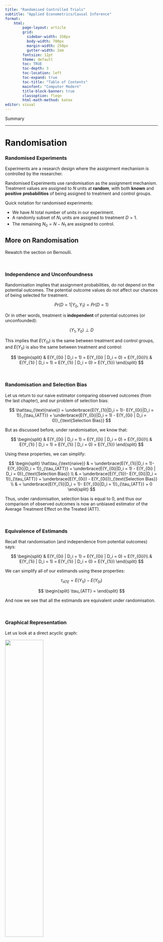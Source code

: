 ```yaml
---
title: "Randomised Controlled Trials"
subtitle: "Applied Econometrics/Causal Inference"
format:
    html:
        page-layout: article
        grid:
          sidebar-width: 350px
          body-width: 700px
          margin-width: 250px
          gutter-width: 2em
        fontsize: 12pt
        theme: default
        toc: TRUE
        toc-depth: 3
        toc-location: left
        toc-expand: true
        toc-title: "Table of Contents"
        mainfont: "Computer Modern"
        title-block-banner: true
        classoption: fleqn
        html-math-method: katex
editor: visual
---
```


Summary

------------------------------------------------------------------------

# **Randomisation**

### Randomised Experiments

Experiments are a research design where the assignment mechanism is controlled by the researcher.

Randomised Experiments use randomisation as the assignment mechanism. Treatment values are assigned to $N$ units at **random**, with both **known** and **positive** **probabilities** of being assigned to treatment and control groups.

Quick notation for randomised experiments:

-   We have $N$ total number of units in our experiment.
-   A randomly subset of $N_1$ units are assigned to treatment $D = 1$.
-   The remaining $N_0 = N - N_1$ are assigned to control.

::: {.callout-note collapse="true" appearance="simple"}
## More on Randomisation

Rewatch the section on Bernoulli.
:::

<br />

### Independence and Unconfoundness

Randomisation implies that assignment probabilities, do not depend on the potential outcomes. The potential outcome values do not affect our chances of being selected for treatment.

$$
Pr(D=1|Y_0, Y_1) = Pr(D=1)
$$

Or in other words, treatment is **independent** of potential outcomes (or unconfounded):

$$
(Y_1, Y_0)  \perp D
$$

This implies that $E(Y_{0i})$ is the same between treatment and control groups, and $E(Y_{1i})$ is also the same between treatment and control:

$$
\begin{split}
& E(Y_{0i} | D_i = 1) = E(Y_{0i} | D_i = 0) = E(Y_{0i})\\
& E(Y_{1i} | D_i = 1) = E(Y_{1i} | D_i = 0) = E(Y_{1i})
\end{split}
$$

<br />

### Randomisation and Selection Bias

Let us return to our naive estimator comparing observed outcomes (from the last chapter), and our problem of selection bias:

$$
\hat\tau_{\text{naive}} = \underbrace{E(Y_{1i}|D_i = 1)- E(Y_{0i}|D_i = 1)}_{\tau_{ATT}} + \underbrace{E(Y_{0i}|D_i = 1) - E(Y_{0i} | D_i = 0)}_{\text{Selection Bias}}
$$

But as discussed before, under randomisation, we know that:

$$
\begin{split}
& E(Y_{0i} | D_i = 1) = E(Y_{0i} | D_i = 0) = E(Y_{0i})\\
& E(Y_{1i} | D_i = 1) = E(Y_{1i} | D_i = 0) = E(Y_{1i})
\end{split}
$$

Using these properties, we can simplify:

$$
\begin{split}
\hat\tau_{\text{naive}} & = \underbrace{E(Y_{1i}|D_i = 1)- E(Y_{0i}|D_i = 1)}_{\tau_{ATT}} + \underbrace{E(Y_{0i}|D_i = 1) - E(Y_{0i} | D_i = 0)}_{\text{Selection Bias}} \\
& = \underbrace{E(Y_{1i})- E(Y_{0i}|D_i = 1)}_{\tau_{ATT}} + \underbrace{E(Y_{0i}) - E(Y_{0i})}_{\text{Selection Bias}} \\
& = \underbrace{E(Y_{1i}|D_i = 1)- E(Y_{0i}|D_i = 1)}_{\tau_{ATT}} + 0
\end{split}
$$

Thus, under randomisation, selection bias is equal to 0, and thus our comparison of observed outcomes is now an unbiased estimator of the Average Treatment Effect on the Treated (ATT).

<br />

### Equivalence of Estimands

Recall that randomisation (and independence from potential outcomes) says:

$$
\begin{split}
& E(Y_{0i} | D_i = 1) = E(Y_{0i} | D_i = 0) = E(Y_{0i})\\
& E(Y_{1i} | D_i = 1) = E(Y_{1i} | D_i = 0) = E(Y_{1i})
\end{split}
$$

We can simplify all of our estimands using these properties:

$$
\tau_{ATE} = E(Y_{1i}) - E(Y_{0i})
$$

$$
\begin{split}
\tau_{ATT} =
\end{split} 
$$

And now we see that all the estimands are equivalent under randomisation.

<br />

### Graphical Representation

Let us look at a direct acyclic graph:

![](images/clipboard-1726123470.png){fig-align="center" width="50%"}

Because we are randomly assigning treatment $D$, we are exogenously determining $D$. Thus, values of $D$ are not being caused by $U$, they are being caused by randomisation.

Thus, we can eliminate the arrow between $U \rightarrow D$. This allows us to estimate $D \rightarrow Y$ without any confounders.

<br />

### The Balancing Property

Randomisation balances all observed and unobserved pre-treatment characteristics between units between the treatment and control.

This is because not only is $(Y_1, Y_0) \perp D$, but also any covariate $X$ is also independent of treatment: $X \perp D$.

This means that if randomisation is successful, we should expect minimal differences between control and treatment groups for all pre-treatment characteristics values.

::: {.callout-note collapse="true" appearance="simple"}
## Details on the Balancing Property

In any one sample, we actually are likely to have some imbalances in $X$ between control and treatment simply due to chance.

-   You could control for imbalanced covariates, but you do not have to (we will discuss this later).

You can adopt other randomisation procedures, such as stratified randomisation, to guarantee balance on $X$.
:::

We can text this assumption by finding the average $X$ values for both control and treatment groups, and see if there are any statistical significant differences in $X$ between control and treatment.

<br />

### Complications and Limitations

Randomisation can be complicated by a few factors:

1.  Missing data (often due to individuals dropping out). We are concerned that there is some covariate that is causing some people to drop out, which re-introduces selection bias.
2.  Measurement Problems: Hawthorne Effect - subjects know what you are studying, and will change their behaviour as a result.
3.  Non-Compliance: Some units assigned to treatment might not take the treatment, and some units assigned to control may take the treatment.

Randomisation does not help with external validity - the ability to extrapolate our results to external situations.

::: {.callout-note collapse="true" appearance="simple"}
## More on External Validity

Add notes here from GV481 and Lecture
:::

<br />

<br />

------------------------------------------------------------------------

# Causal Estimation

### Difference in Means Estimator

Our causal estimand is the Average Treatment Effect (ATE):

$$
\tau_{ATE} = E(Y_1) - E(Y_0)
$$

We can estimate this using the difference-in-means estimator, by taking the sample mean $Y$ of the treatment group, minus the sample mean $Y$ of the control group:

$$
\hat\tau_{ATE} = \bar Y_1 - \bar Y_0
$$

This is an unbiased estimator because selection bias is eliminated with randomisation.

<br />

### Ordinary Least Squares Estimator

We can also estimate the $\tau_{ATE}$ with a bivariate regression:

$$
Y_i = \hat\gamma + \hat\tau D_i + \hat\epsilon_i
$$

Here, $\hat\tau$ is our estimator of the ATE. This gives the same estimate as the difference-in-means estimator.

::: {.callout-note collapse="true" appearance="simple"}
## Proof OLS is Equivalent to Difference-in-Means

Notes
:::

Furthermore, $\hat\gamma$ is equivalent to the average $Y$ in the control group $\bar Y_0$.

We do not need to include covariates. This is because randomisation allows us to meet the asymptotic consistency condition of both randomisation and exogeneity.

However, sometimes pre-treatment covariates are included. We should not include post-treatment covariates.

::: {.callout-note collapse="true" appearance="simple"}
## Including Pre-Treatment Covariates

There are several reasons one might want to include pre-treatment covariates:

1.  Can increase precision (reduce standard error), by getting better predictions of $Y$.
2.  Can control for observable imbalance that was observed in the balance tables. Many researchers will compare a model without and with an imbalanced covariate, to show that the covariate does not matter significantly.
3.  Can allow for estimation of heterogenous treatment effects by including interactions in the model.

There is one risk: it may introduce small-sample bias. This will be discussed later in the discussion of the fully-interacted estimator.

We should not include post-treatment covariates. Anything that is measured post-treatment could be measuring a treatment effect (something that results from the treatment). This may "model away" your treatment effect.
:::

<br />

<br />

------------------------------------------------------------------------

# Statistical Inference

### Inference with T-Test

We can use a **t**-test for statistical inference.

1.  Estimate the $\hat\tau_{ATE}$ and robust standard error $\widehat{rse}(\hat\tau_{ATE})$.
2.  State hypotheses, normally $H_0 : \tau_{ATE} = 0$ and $H_1 \tau_{ATE} ≠ 0$.
3.  Calculate the t-test statistic $\hat\tau /\widehat{rse}(\hat\tau)$.
4.  Refer to the relevant t-distribution, and calculate the p-value.

Generally, we use a statistical significance level of $\alpha = 0.05$, so we reject the null if $|t|>1.96$.

For more complex randomisation schemes, you will need different standard errors. For example, if you use a cluster randomisation scheme, you might need clustered standard errors.

<br />
